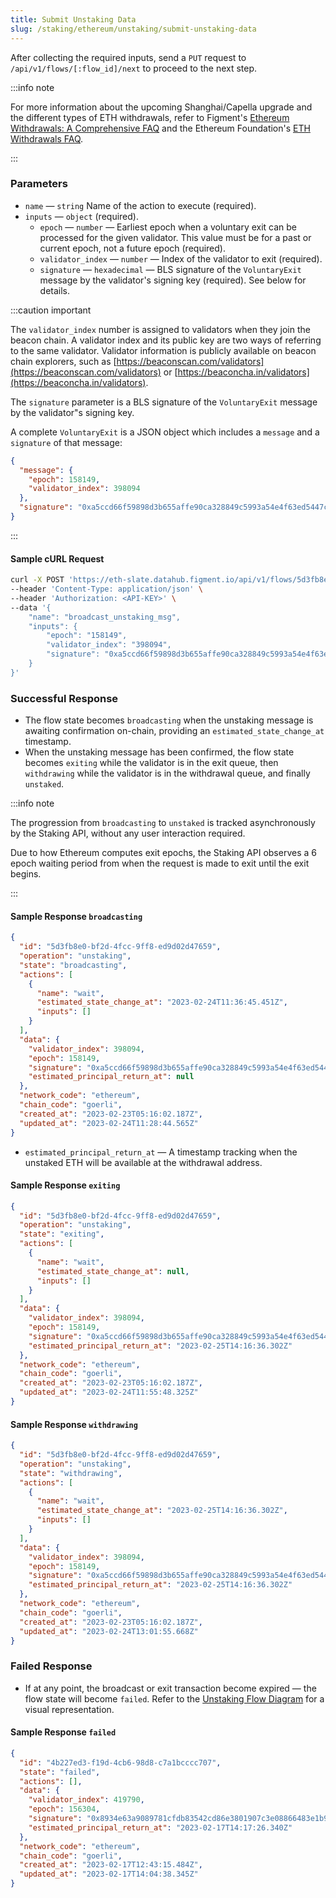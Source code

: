 ```yaml
---
title: Submit Unstaking Data
slug: /staking/ethereum/unstaking/submit-unstaking-data
---
```


After collecting the required inputs, send a `PUT` request to `/api/v1/flows/[:flow_id]/next` to proceed to the next step.

:::info note

For more information about the upcoming Shanghai/Capella upgrade and the different types of ETH withdrawals, refer to Figment&apos;s [Ethereum Withdrawals: A Comprehensive FAQ](https://www.figment.io/resources/ethereum-withdrawals-a-comprehensive-faq-guide) and the Ethereum Foundation&apos;s [ETH Withdrawals FAQ](https://notes.ethereum.org/@launchpad/withdrawals-faq).

:::

### Parameters

- `name` &mdash; `string` Name of the action to execute (required).
- `inputs` &mdash; `object` (required).
  - `epoch` &mdash; `number` &mdash; Earliest epoch when a voluntary exit can be processed for the given validator. This value must be for a past or current epoch, not a future epoch (required).
  - `validator_index` &mdash; `number` &mdash; Index of the validator to exit (required).
  - `signature` &mdash; `hexadecimal` &mdash; BLS signature of the `VoluntaryExit` message by the validator's signing key (required). See below for details.

:::caution important

The `validator_index` number is assigned to validators when they join the beacon chain. A validator index and its public key are two ways of referring to the same validator.
Validator information is publicly available on beacon chain explorers, such as [https://beaconscan.com/validators](https://beaconscan.com/validators) or [https://beaconcha.in/validators](https://beaconcha.in/validators).

The `signature` parameter is a BLS signature of the `VoluntaryExit` message by the validator&quot;s signing key.

A complete `VoluntaryExit` is a JSON object which includes a `message` and a `signature` of that message:

```json
{
  "message": {
    "epoch": 158149,
    "validator_index": 398094
  },
  "signature": "0xa5ccd66f59898d3b655affe90ca328849c5993a54e4f63ed5447ce0f3bb6b5918bf72f06cbaec29af169abc433209eb30aa95d7ac1513c79887e2b552590119c32f350924e8f1dda2f2c1a5a68d801f3c150e8234493e0658031abdddcc9b2e3"
}
```

:::

#### Sample cURL Request

```bash
curl -X POST 'https://eth-slate.datahub.figment.io/api/v1/flows/5d3fb8e0-bf2d-4fcc-9ff8-ed9d02d47659/next' \
--header 'Content-Type: application/json' \
--header 'Authorization: <API-KEY>' \
--data '{
    "name": "broadcast_unstaking_msg",
    "inputs": {
        "epoch": "158149",
        "validator_index": "398094",
        "signature": "0xa5ccd66f59898d3b655affe90ca328849c5993a54e4f63ed5447ce0f3bb6b5918bf72f06cbaec29af169abc433209eb30aa95d7ac1513c79887e2b552590119c32f350924e8f1dda2f2c1a5a68d801f3c150e8234493e0658031abdddcc9b2e3"
    }
}'
```

### Successful Response

- The flow state becomes `broadcasting` when the unstaking message is awaiting confirmation on-chain, providing an `estimated_state_change_at` timestamp.
- When the unstaking message has been confirmed, the flow state becomes `exiting` while the validator is in the exit queue, then `withdrawing` while the validator is in the withdrawal queue, and finally `unstaked`.

:::info note

The progression from `broadcasting` to `unstaked` is tracked asynchronously by the Staking API, without any user interaction required.

Due to how Ethereum computes exit epochs, the Staking API observes a 6 epoch waiting period from when the request is made to exit until the exit begins.

:::

#### Sample Response `broadcasting`

```json {4,8}
{
  "id": "5d3fb8e0-bf2d-4fcc-9ff8-ed9d02d47659",
  "operation": "unstaking",
  "state": "broadcasting",
  "actions": [
    {
      "name": "wait",
      "estimated_state_change_at": "2023-02-24T11:36:45.451Z",
      "inputs": []
    }
  ],
  "data": {
    "validator_index": 398094,
    "epoch": 158149,
    "signature": "0xa5ccd66f59898d3b655affe90ca328849c5993a54e4f63ed5447ce0f3bb6b5918bf72f06cbaec29af169abc433209eb30aa95d7ac1513c79887e2b552590119c32f350924e8f1dda2f2c1a5a68d801f3c150e8234493e0658031abdddcc9b2e3",
    "estimated_principal_return_at": null
  },
  "network_code": "ethereum",
  "chain_code": "goerli",
  "created_at": "2023-02-23T05:16:02.187Z",
  "updated_at": "2023-02-24T11:28:44.565Z"
}
```

- `estimated_principal_return_at` &mdash; A timestamp tracking when the unstaked ETH will be available at the withdrawal address.

#### Sample Response `exiting`

```json {4,16}
{
  "id": "5d3fb8e0-bf2d-4fcc-9ff8-ed9d02d47659",
  "operation": "unstaking",
  "state": "exiting",
  "actions": [
    {
      "name": "wait",
      "estimated_state_change_at": null,
      "inputs": []
    }
  ],
  "data": {
    "validator_index": 398094,
    "epoch": 158149,
    "signature": "0xa5ccd66f59898d3b655affe90ca328849c5993a54e4f63ed5447ce0f3bb6b5918bf72f06cbaec29af169abc433209eb30aa95d7ac1513c79887e2b552590119c32f350924e8f1dda2f2c1a5a68d801f3c150e8234493e0658031abdddcc9b2e3",
    "estimated_principal_return_at": "2023-02-25T14:16:36.302Z"
  },
  "network_code": "ethereum",
  "chain_code": "goerli",
  "created_at": "2023-02-23T05:16:02.187Z",
  "updated_at": "2023-02-24T11:55:48.325Z"
}
```

#### Sample Response `withdrawing`

```json {4,16}
{
  "id": "5d3fb8e0-bf2d-4fcc-9ff8-ed9d02d47659",
  "operation": "unstaking",
  "state": "withdrawing",
  "actions": [
    {
      "name": "wait",
      "estimated_state_change_at": "2023-02-25T14:16:36.302Z",
      "inputs": []
    }
  ],
  "data": {
    "validator_index": 398094,
    "epoch": 158149,
    "signature": "0xa5ccd66f59898d3b655affe90ca328849c5993a54e4f63ed5447ce0f3bb6b5918bf72f06cbaec29af169abc433209eb30aa95d7ac1513c79887e2b552590119c32f350924e8f1dda2f2c1a5a68d801f3c150e8234493e0658031abdddcc9b2e3",
    "estimated_principal_return_at": "2023-02-25T14:16:36.302Z"
  },
  "network_code": "ethereum",
  "chain_code": "goerli",
  "created_at": "2023-02-23T05:16:02.187Z",
  "updated_at": "2023-02-24T13:01:55.668Z"
}
```

### Failed Response

- If at any point, the broadcast or exit transaction become expired &mdash; the flow state will become `failed`. Refer to the [Unstaking Flow Diagram](/staking/ethereum/unstaking#flow-diagram) for a visual representation.

#### Sample Response `failed`

```json {3}
{
  "id": "4b227ed3-f19d-4cb6-98d8-c7a1bcccc707",
  "state": "failed",
  "actions": [],
  "data": {
    "validator_index": 419790,
    "epoch": 156304,
    "signature": "0x8934e63a9089781cfdb83542cd86e3801907c3e08866483e1b93c0b038377070145421786f478d1eed675261125862cc024b023cf19eccf4e9232ca2bf7b96720404ff5531508eb4349d25854bc27a9f59b40018b7b14f367559094289e54416",
    "estimated_principal_return_at": "2023-02-17T14:17:26.340Z"
  },
  "network_code": "ethereum",
  "chain_code": "goerli",
  "created_at": "2023-02-17T12:43:15.484Z",
  "updated_at": "2023-02-17T14:04:38.345Z"
}
```
